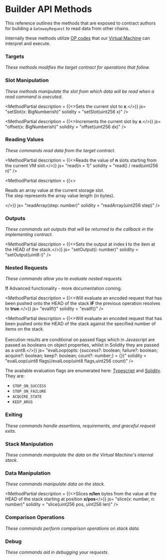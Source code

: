 
# Builder API Methods

This reference outlines the methods that are exposed to contract authors for building a `GatewayRequest` to read data from other chains.

Internally these methods utilize [OP codes](https://github.com/unruggable-labs/unruggable-gateways/blob/b109adcfe29c50d19efae93129a689a213d692dc/contracts/GatewayRequest.sol#L15) that our  [Virtual Machine](virtual-machine) can interpret and execute.


### Targets

<i>These methods modifies the target contract for operations that follow.</i>

<MethodPartial 
    description = "Sets the target contract to the specified address."
    js= "setTarget(x: HexString)"
    solidity = "setTarget(address a)" />

<MethodPartial 
    description = "Sets the target contract to the top item on the stack."
    js= "target()"
    solidity = "target()" />

### Slot Manipulation

<i>These methods manipulate the slot from which data will be read when a read command is executed.</i>

<MethodPartial 
    description = {(<>Sets the current slot to <strong>x</strong>.</>)}
    js= "setSlot(x: BigNumberish)"
    solidity = "setSlot(uint256 x)" />

<MethodPartial 
    description = "Sets the current slot to the value at the top of the stack."
    js= "slot()"
    solidity = "slot()" />

<MethodPartial 
    description = {(<>Increments the current slot by <strong>x</strong>.</>)}
    js= "offset(x: BigNumberish)"
    solidity = "offset(uint256 dx)" />

<MethodPartial 
    description = "Increments the current slot by the value at the top of the stack."
    js= "addSlot()"
    solidity = "addSlot()" />

<MethodPartial 
    description = "Updates the slot based on a key defined at the top of the stack."
    js= "follow()"
    solidity = "follow()" />

<MethodPartial 
    description = ""
    js= "followIndex()"
    solidity = "followIndex()" />

### Reading Values
<i>These commands read data from the target contract.</i>

<MethodPartial 
    description = {(<>Reads the value of <strong>n</strong> slots starting from the current VM slot.</>)}
    js= "read(n = 1)"
    solidity = "read() / read(uint256 n)" />

<MethodPartial 
    description = "Reads the bytes value at the current storage slot."
    js= "readBytes()"
    solidity = "readBytes()" />

<MethodPartial 
    description = ""
    js= "readHashedBytes()"
    solidity = "readHashedBytes()" />

<MethodPartial 
    description = {(<><p>Reads an array value at the current storage slot.<br />The step represents the array value length (in bytes).</p></>)}
    js= "readArray(step: number)"
    solidity = "readArray(uint256 step)" />

### Outputs
<i>These commands set outputs that will be returned to the callback in the implementing contract.</i>

<MethodPartial 
    description = {(<>Sets the output at index <strong>i</strong> to the item at the HEAD of the stack.</>)}
    js= "setOutput(i: number)"
    solidity = "setOutput(uint8 i)" />

<MethodPartial 
    description = "Sets the output at the index defined at the HEAD of the stack to the value found at HEAD-1"
    js= "output()"
    solidity = "output()" />


### Nested Requests
<i>These commands allow you to evaluate nested requests.</i>
<p><strong>!!</strong> Advanced functionality - more documentation coming.</p>


<MethodPartial 
    description = "Will evaluate an encoded request that has been pushed onto the HEAD of the stack."
    js= "eval()"
    solidity = "eval()" />

<MethodPartial 
    description = {(<>Will evaluate an encoded request that has been pushed onto the HEAD of the stack <strong>IF</strong> the previous operation resolves to <strong>true</strong>.</>)}
    js= "evalIf()"
    solidity = "evalIf()" />

<MethodPartial 
    description = {(<>Will evaluate an encoded request that has been pushed onto the HEAD of the stack against the specified number of items on the stack.<br /><br />Execution results are conditional on passed flags which in Javascript are passed as booleans on object properties, whilst in Solidity they are passed as a uint8.</>)}
    js= "evalLoop(opts: 
    {success?: boolean; failure?: boolean; acquire?: boolean; keep?: boolean; count?: number;} = {})"
    solidity = "evalLoop(uint8 flags)/evalLoop(uint8 flags,uint256 count)" />

The available evaluation flags are enumerated here: [Typescript](https://github.com/unruggable-labs/unruggable-gateways/blob/dc46be31eccfa9ec591aa1c409c8df1ba6c82d82/src/vm.ts#L39) and [Solidity](https://github.com/unruggable-labs/unruggable-gateways/blob/dc46be31eccfa9ec591aa1c409c8df1ba6c82d82/contracts/GatewayRequest.sol#L8). They are: 

- `STOP_ON_SUCCESS`
- `STOP_ON_FAILURE`
- `ACQUIRE_STATE`
- `KEEP_ARGS`

### Exiting
<i>These commands handle assertions, requirements, and graceful request exits.</i>

<MethodPartial 
    description = "Exit with the specified exit code."
    js= "exit(exitCode: number)"
    solidity = "exit(uint8 exitCode)" />

<MethodPartial 
    description = "Exit with the specified exit code if the item at the top of the stack is not zero."
    js= "assertNonzero(exitCode: number)"
    solidity = "assertNonzero(uint8 exitCode)" />

<MethodPartial 
    description = "Exit with the specified exit code if the current target is not a contract."
    js= "requireContract(exitCode = 1)"
    solidity = "requireContract(uint8 exitCode)" />

<MethodPartial 
    description = "Exit with the specified exit code if the item at the top of the stack is not zero. Leaves the item on the stack"
    js= "requireNonzero(exitCode = 1)"
    solidity = "requireNonzero(uint8 exitCode)" />


### Stack Manipulation
<i>These commands manipulate the data on the Virtual Machine's internal stack.</i>

<MethodPartial 
    description = ""
    js= "pop()"
    solidity = "pop()" />

<MethodPartial 
    description = ""
    js= "dup(back = 0)"
    solidity = "dup() / dup(uint256 back)" />

<MethodPartial 
    description = ""
    js= "swap(back = 1)"
    solidity = "swap() / swap(uint256 back)" />

<MethodPartial 
    description = ""
    js= "pushOutput(i: number)"
    solidity = "pushOutput(uint256 i)" />

<MethodPartial 
    description = ""
    js= "pushStack(i: number)"
    solidity = "pushStack(uint256 i)" />

<MethodPartial 
    description = ""
    js= "push(x: BigNumberish | boolean)"
    solidity = "" />

<MethodPartial 
    description = ""
    js= "pushStr(s: string)"
    solidity = "" />

<MethodPartial 
    description = ""
    js= "pushBytes(v: BytesLike)"
    solidity = "" />

<MethodPartial 
    description = ""
    js= "pushProgram(program: GatewayProgram)"
    solidity = "" />

<MethodPartial 
    description = "Pushes the current slot onto the stack."
    js= "getSlot()"
    solidity = "getSlot()" />

<MethodPartial 
    description = "Pushes the current target onto the stack."
    js= "getTarget()"
    solidity = "getTarget()" />

<MethodPartial 
    description = "Pushes the current stack size onto the stack."
    js= "stackSize()"
    solidity = "stackCount()" />

<MethodPartial 
    description = "Pushes onto the stack if the current target is a contract."
    js= "isContract()"
    solidity = "isContract()" />


### Data Manipulation
<i>These commands manipulate data on the stack.</i>

<MethodPartial 
    description = "Replaces the top two items on the stack with their concatentation."
    js= "concat()"
    solidity = "concat()" />

<MethodPartial 
    description = "Replaces the top item on the stack with its keccak256 representation."
    js= "keccak()"
    solidity = "keccak()" />

<MethodPartial 
    description = {(<>Slices <strong>n/len</strong> bytes from the value at the HEAD of the stack starting at position <strong>x/pos</strong></>)}
    js= "slice(x: number, n: number)"
    solidity = "slice(uint256 pos, uint256 len)" />

<MethodPartial 
    description = "Replaces the value at the head of the stack with its length."
    js= "length()"
    solidity = "length()" />

<MethodPartial 
    description = "Replaces the two items at the top of the stack with their summation."
    js= "plus()"
    solidity = "plus()" />

<MethodPartial 
    description = "Replaces the two items at the head of the stack with the result of subtracting the value at HEAD from the value at HEAD - 1."
    js= "subtract()"
    solidity = "subtract()" />

<MethodPartial 
    description = "Replaces the value at the top of the stack with its twos complement."
    js= "twosComplement()"
    solidity = "twosComplement()" />

<MethodPartial 
    description = "Multiplies the two values at the head of the stack and replaces them with the result."
    js= "times()"
    solidity = "times()" />

<MethodPartial 
    description = "Divides the value at HEAD-1 of the stack by the value at HEAD and replaces them with the result."
    js= "divide()"
    solidity = "divide()" />

<MethodPartial 
    description = "Calculates the  value at HEAD-1 modulo the value at HEAD and replaces them with the result."
    js= "mod()"
    solidity = "mod()" />

<MethodPartial 
    description = "Replaces the two items at the head of the stack with the result of the value at HEAD-1 being raised to the power of the value at HEAD."
    js= "pow()"
    solidity = "pow()" />


<MethodPartial 
    description = "Replaces the two values at the top of the stack with their Bitwise AND"
    js= "and()"
    solidity = "and()" />

<MethodPartial 
    description = "Replaces the two values at the top of the stack with their Bitwise OR"
    js= "or()"
    solidity = "or()" />

<MethodPartial 
    description = "Replaces the two values at the top of the stack with their Bitwise XOR"
    js= "xor()"
    solidity = "xor()" />

<MethodPartial 
    description = "Replaces the value at the top of the stack with its Bitwise NOT"
    js= "not()"
    solidity = "not()" />

<MethodPartial 
    description = "Bitwise shifts the value at the top of the stack by `shift` bits to the left."
    js= "shl(shift: BigNumberish)"
    solidity = "shl(uint8 shift)" />

<MethodPartial 
    description = "Bitwise shifts the value at the top of the stack by `shift` bits to the right."
    js= "shr(shift: BigNumberish)"
    solidity = "shr(uint8 shift)" />


### Comparison Operations
<i>These commands perform comparison operations on stack data.</i>

<MethodPartial 
    description = "Replaces the value at the top of the stack with a boolean indicating if it is zero."
    js= "isZero()"
    solidity = "isZero()" />

<MethodPartial 
    description = "Replaces the top two items on the stack with a boolean indicating if they are equal."
    js= "eq()"
    solidity = "eq()" />

<MethodPartial 
    description = "Replaces the top two items on the stack with a boolean indicating if they are not equal."
    js= "neq()"
    solidity = "neq()" />

<MethodPartial 
    description = "Replaces the top two items on the stack with a boolean indicating of the value at HEAD-1 is greater than the value at the HEAD."
    js= "gt()"
    solidity = "gt()" />

<MethodPartial 
    description = "Replaces the top two items on the stack with a boolean indicating of the value at HEAD-1 is less than the value at the HEAD."
    js= "lt()"
    solidity = "lt()" />

<MethodPartial 
    description = "Replaces the top two items on the stack with a boolean indicating of the value at HEAD-1 is less than or equal the value at the HEAD."
    js= "lte()"
    solidity = "lte()" />

<MethodPartial 
    description = "Replaces the top two items on the stack with a boolean indicating of the value at HEAD-1 is greater than or equal to the value at the HEAD."
    js= "gte()"
    solidity = "gte()" />

<MethodPartial 
    description = "Duplicate the top two items on the stack."
    js= "dup2()"
    solidity = "dup2()" />

<MethodPartial 
    description = "Puts the minimum value out of the last two values on the stack at the HEAD."
    js= "min()"
    solidity = "min()" />

<MethodPartial 
    description = "Puts the maximum value out of the last two values on the stack at the HEAD."
    js= "max()"
    solidity = "max()" />

### Debug
<i>These commands aid in debugging your requests.</i>

<MethodPartial 
    description = "Used for debugging. Outputs the machine state to the console. Available only in JavaScript."
    js= "debug(label = '')"
    solidity = {null} />